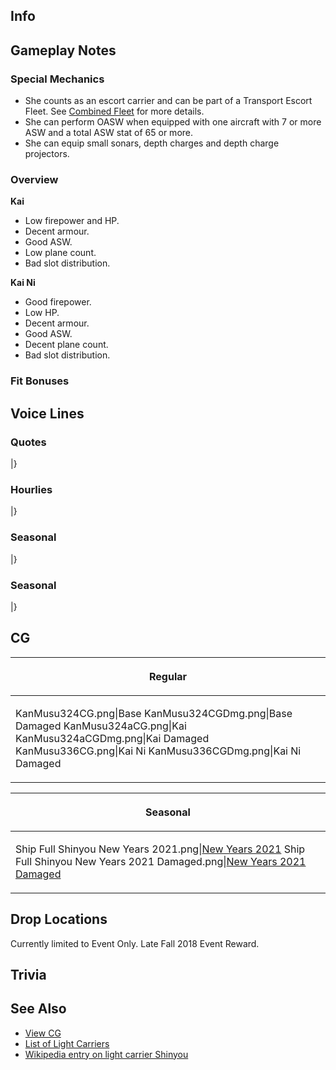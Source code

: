 ==Info==
{{KanmusuInfo|ID=324}}
{{KanmusuInfo|ID=324a}}
{{KanmusuInfo|ID=336}}

==Gameplay Notes==
===Special Mechanics===
* She counts as an escort carrier and can be part of a Transport Escort Fleet. See [[Combined Fleet]] for more details.
* She can perform OASW when equipped with one aircraft with 7 or more ASW and a total ASW stat of 65 or more.
* She can equip small sonars, depth charges and depth charge projectors.

===Overview===
'''Kai'''
* Low firepower and HP.
* Decent armour.
* Good ASW.
* Low plane count.
* Bad slot distribution.

'''Kai Ni'''
* Good firepower.
* Low HP.
* Decent armour.
* Good ASW.
* Decent plane count.
* Bad slot distribution.

===Fit Bonuses===
{{:{{BASEPAGENAME}}/Equipment Bonuses}}
{{clear}}

==Voice Lines==
===Quotes===
{{ShipquoteHeader}}
{{ShipquoteKai
|scenario = Introduction
|origin = Guten Tag…い、いえ…こんにちは…あたし、神鷹って名前…その…航空母艦です…まだ色々と慣れなくて…ごめんなさい…でも、頑張ります。
|translation = Guten Tag...I-I mean...hello...my name's Shinyou...I'm an aircraft carrier...I'm sorry...I'm still getting used to things... but, I'll do my best.
|audio = Shinyou-Intro.mp3
}}
{{ShipquoteKai
|scenario = Introduction
|kai = yes
|origin = Guten！いいえ、提督…おはようございます。航空母艦神鷹ここに…まだ全てに慣れている訳ではなくてごめんなさい…でも、今日も頑張ります。
|translation = Guten! I mean, good morning, Admiral. Aircraft carrier Shinyou reporting in...I'm sorry I'm still getting used to things... but, I'll do my best today as well.
|audio = ShinyouKai-Intro.mp3
}}
{{ShipquoteKai
|scenario = Introduction
|kai2 = yes
|origin = 提督、おはようございます。航空母艦神鷹ここに…少しずつ艦隊にも慣れてきました。提督や皆さんのお役に立てる様…今日も頑張ります。
|translation = Good morning, Admiral. Aircraft carrier Shinyou reporting in...I've gotten used to the fleet here a bit...I hope to do my best today to be of use to you and everyone else, Admiral.
|audio = ShinyouKaiNi-Intro.mp3
}}
{{ShipquoteKai
|scenario = Library
|origin = 航空母艦神鷹です。神戸に避難していた、ドイツの客船でしたが…帰国は困難でした。後に日本海軍に渡され、空母へと改装されました。船団航路を守る海上護衛総隊に所属し、対潜掃討任務に就きました。姉たちの敵に一矢報いたかった…けれど…夜…夜の海は嫌…怖いです！
|translation = I'm the aircraft carrier Shinyou. I was hiding in Kobe as a German passenger ship...I wasn't able to return to my country. I was then given to the Japanese navy, and was reformed into an aircraft carrier. I was deployed on ASW missions as part of the Maritime Escort Division to protect convoy routes. I wanted to take revenge on the enemies for my sisters, but... I.. I hate the night sea...it's scary!
|audio = Shinyou-Library.mp3
}}
{{ShipquoteKai
|scenario = Secretary 1
|origin = Ja！神鷹、配備に着きます。
|translation = Yes! Shinyou, ready for deployment.
|audio = Shinyou-Sec1.mp3
}}
{{ShipquoteKai
|scenario = Secretary 1
|kai = yes
|origin = はい。航空母艦神鷹、配備に着きます。
|translation = Yes. Aircraft carrier Shinyou, ready for deployment.
|audio = ShinyouKai-Sec1.mp3
}}
{{ShipquoteKai
|scenario = Secretary 1
|kai2 = yes
|origin = 航空母艦神鷹、了解しました。
|translation = Aircraft carrier Shinyou, roger that.
|audio = ShinyouKaiNi-Sec1.mp3
}}
{{ShipquoteKai
|scenario = Secretary 2
|origin = あの、提督…間違ってません…よね？
|translation = Um, Admiral...I'm not doing it wrong...correct?
|audio = Shinyou-Sec2.mp3
}}
{{ShipquoteKai
|scenario = Secretary 2
|kai = yes
|origin = あの、提督…あたし…お役に立っていますか？
|translation = Um, Admiral...am I...being helpful?
|audio = ShinyouKai-Sec2.mp3
}}
{{ShipquoteKai
|scenario = Secretary 2
|kai2 = yes
|origin = 提督…もっと皆さんを守れる様、あたし、頑張ります！
|translation = Admiral...I'll work harder so I can protect everyone!
|audio = ShinyouKaiNi-Sec2.mp3
}}
{{ShipquoteKai
|scenario = Secretary 3
|origin = シャルンホルス…ト…じゃない…神鷹です。はい、「神」の「鷹」と書いて「神鷹」。あまりまだ慣れてなくてごめんなさい。艦隊に早く慣れるよう努めます。
|translation = I'm Scharnhors...t...I mean...Shinyou. Yes, you write the symbol for "god" and "eagle" and that reads "Shinyou." I'm sorry that I'm still getting used to things. I'll do my best to getting used to around here.
|audio = Shinyou-Sec3.mp3
}}
{{ShipquoteKai
|scenario = Secretary 3
|kai = yes
|origin = シャルンホー…いえ、ごめんなさい。航空母艦神鷹です。「神」の「鷹」と書いて「神鷹」。あまりまだ慣れてなくてごめんなさい。艦隊に早く慣れるよう努めます。
|translation = I'm Scharnho...sorry...I'm the aircraft carrier Shinyou. You write the symbol for "god" and "eagle" and that reads "Shinyou." I'm sorry that I'm still getting used to things. I'll do my best to getting used to around here.
|audio = ShinyouKai-Sec3.mp3
}}
{{ShipquoteKai
|scenario = Secretary 3
|kai2 = yes
|origin = このStuka…この翼で…皆さんを、お守りします。
|translation = With these Stuka...With these wings...I'll protect everyone.
|audio = ShinyouKaiNi-Sec3.mp3
}}
{{ShipquoteKai
|scenario = Secretary Idle
|origin = 神戸は…良い町でした…あたしはずっと動けなくて…でも今は…いえ、いつかまた客船に…きっと！
|translation = Kobe...was a great city...I couldn't move an inch at the time...but now...no...one day I'll be a passenger ship...again!
|audio = Shinyou-Idle.mp3
}}
{{ShipquoteKai
|scenario = Secretary (Married)
|origin = あの…神戸牛って…いえ、あたしも食べたことはない…です。あの、重巡さんが好きだって…良いですね…いつか平和になったら…あたしも食べてみたい…です。
|translation = Um...is Kobe Beef...oh, I've never had it... Um, the one heavy cruiser said she liked it...sounds nice...one day when it becomes peaceful...I would like to try it...as well.
|audio = Shinyou-SecMarried.mp3
}}
{{ShipquoteKai
|scenario = Wedding
|origin = 提督、お呼びでしょうか？あ、あの、あたしは…その…あ…はい！海上護衛総隊…少しずつ戦力が整備されて…え？そうゆうことではなくて…？あの…その箱は…？
|translation = Did you call, Admiral? Ah, um, I um...ah...yes! The Maritime Escort Division...has been gradually getting...eh? It's not about that...? Um...what is that box...?
|audio = Shinyou-Wedding.mp3
}}
{{ShipquoteKai
|scenario = Player's Score
|origin = あの…あたし、お持ちします。こちらでいいでしょうか？
|translation = Um...I'll bring it over. Is this what you needed?
|audio = Shinyou-PlayerScore.mp3
}}
{{ShipquoteKai
|scenario = Joining the Fleet
|origin = 海上護衛総隊、航空母艦神鷹…出撃いたします。
|translation = Marine escort corps, aircraft carrier Shinyou...ready to sortie.
|audio = Shinyou-JoinFleet.mp3
}}
{{ShipquoteKai
|scenario = Equipment 1
|origin = あの…「きゅう～なな」艦攻は？
|translation = Um...where's my "nine seven" torpedo bomber?
|audio = Shinyou-Equip1.mp3
}}
{{ShipquoteKai
|scenario = Equipment 1
|kai = yes
|origin = 九七艦攻…良い機体です。磨けば、まだ戦えます！
|translation = 97 torpedo bomber...it's a nice plane. If I brush it up a bit, it can still be used!
|audio = ShinyouKai-Equip1.mp3
}}
{{ShipquoteKai
|scenario = Equipment 2
|origin = あの…Danke schön！
|translation = Um...Thank you very much!
|audio = Shinyou-Equip2.mp3
}}
{{ShipquoteKai
|scenario = Equipment 2
|kai = yes
|origin = あの、Danke!いえ、ありがとうございます。
|translation = Um, thanks! I mean, thank you very much.
|audio = ShinyouKai-Equip2.mp3
}}
{{ShipquoteKai
|scenario = Equipment 3
|origin = ごめんなさい。
|translation = I'm sorry.
|audio = Shinyou-Equip3.mp3
}}
{{ShipquoteKai
|scenario = Supply
|origin = Danke。あ…ありがとう。
|translation = Thanks. Th..Thank you.
|audio = Shinyou-Supply.mp3
}}
{{ShipquoteKai
|scenario = Docking (Minor Damage)
|origin = Nicht gut…下がりますね。
|translation = Not good...I'm backing down.
|audio = Shinyou-DockMinor.mp3
}}
{{ShipquoteKai
|scenario = Docking (Major Damage)
|origin = ご…ごめんなさい。私、なるべく…なるべく…早く治しますから…
|translation = I...I'm sorry. I'll try...I'll try...to heal up quickly...
|audio = Shinyou-DockMajor.mp3
}}
{{ShipquoteKai
|scenario = Construction
|origin = 新しいお友達が…あの、その…
|translation = A new friend has...ah, um...
|audio = Shinyou-Construction.mp3
}}
{{ShipquoteKai
|scenario = Returning from Sortie
|origin = 艦隊が…無事、港に着きました。良かったです。
|translation = The fleet has...safely arrived at the harbor. That's good.
|audio = Shinyou-SortieReturn.mp3
}}
{{ShipquoteKai
|scenario = Starting a Sortie
|origin = 航空母艦神鷹…対潜掃討に出撃いたします。み…皆さん、どうぞよろしくお願い致します。
|translation = Aircraft carrier Shinyou... Sortieing on an ASW sweep. E...everyone, let's do this together.
|audio = Shinyou-Sortie.mp3
}}
{{ShipquoteKai
|scenario = Starting a Battle
|origin = て、敵ですか？ど、どこ？致し方ありません…攻撃隊、発艦始めてください！
|translation = E-Enemies? Wh-Where? I have no choice... Attack squadrons, please begin takeoff!
|audio = Shinyou-BattleStart.mp3
}}
{{ShipquoteKai
|scenario = Attack
|origin = 神鷹航空隊、攻撃開始してください。
|translation = Please begin the attack, my air wing.
|audio = Shinyou-Attack.mp3
}}
{{ShipquoteKai
|scenario = Air Battle/ Daytime Spotting/ Night Battle Attack 
|origin = 神鷹航空隊、どうか…お願いします。
|translation = I'm counting... on you, my air wing.
|audio = Shinyou-NightAttack.mp3
}}
{{ShipquoteKai
|scenario = Night Battle
|origin = 夜は…あたし…夜は…ダメかも…知れないです。
|translation = Night...I'm...not good...at...night.
|audio = Shinyou-NightBattle.mp3
}}
{{ShipquoteKai
|scenario = MVP
|origin = あたし、その…あの…ありがとう…ございます。皆さんのお役に立てて、あたし神鷹は、嬉しいです…良かった…
|translation = I, um...thank you...very much. I'm glad that I was helpful, I, Shinyou, am very happy...I'm glad...
|audio = Shinyou-MVP.mp3
}}
{{ShipquoteKai
|scenario = Minor Damage 1
|origin = 嫌だ！怖い！
|translation = No! I'm scared!
|audio = Shinyou-MinorDmg1.mp3
}}
{{ShipquoteKai
|scenario = Minor Damage 2
|origin = いやああ！魚雷…ですか？嫌だ！
|translation = Nooo! Torpedoes...? Nooo!
|audio = Shinyou-MinorDmg2.mp3
}}
{{ShipquoteKai
|scenario = Major Damage
|origin = いやあ！火災？燃料に引火したら…ああ！
|translation = No! Fire? If that ignites my fuel...ahh!
|audio = Shinyou-MajorDmg.mp3
}}
{{ShipquoteKai
|scenario = Sunk
|origin = 沈む…また…沈むのね…？暗い…海の中…怖い…こ…わ…
|translation = I'm sinking...I'm sinking...again? It's dark...the sea...I'm scared...I'm sc...a...
|audio = Shinyou-Sunk.mp3
}}
|} <references/>

{{clear}}

===Hourlies===
{{ShipquoteHeader | type = hourly}}
{{ShipquoteKai
|scenario = 00:00 
|origin = 提督、午前０時です。今晩は私が担当致します。
|translation = It's 12am, Admiral. I'll be of service for you tonight.
|audio = ShinyouKai-00.mp3
}}
{{ShipquoteKai
|scenario = 01:00 
|origin = マル…ヒトマルマル。異常はありません。
|translation = 0...100. No problem here.
|audio = ShinyouKai-01.mp3
}}
{{ShipquoteKai
|scenario = 02:00 
|origin = マルフタマルマル。ふぅ～
|translation = 0200. Whew.
|audio = ShinyouKai-02.mp3
}}
{{ShipquoteKai
|scenario = 03:00 
|origin = マルサンマルマル。あの…いえ、なんでも。
|translation = 0300. Um...oh, it's nothing.
|audio = ShinyouKai-03.mp3
}}
{{ShipquoteKai
|scenario = 04:00 
|origin = マルヨンマルマル。提督、そろそろ夜が…明けます…良かった…もうすぐ朝…です。
|translation = 0400. Admiral, the nights about to be over...phew...it's almost morning.
|audio = ShinyouKai-04.mp3
}}
{{ShipquoteKai
|scenario = 05:00 
|origin = マルゴーマルマル。提督、見てください！朝日が！ほら、明るくなってきて…良かった…
|translation = 0500. Look, Admiral! The sun's rising! Look, it's becoming brighter...phew...
|audio = ShinyouKai-05.mp3
}}
{{ShipquoteKai
|scenario = 06:00 
|origin = マルロクマルマル。朝に…なりました！艦隊に総員起こしを掛けます。皆さん、朝です！
|translation = 0600. It's...morning! I'll go assemble the fleet. It's morning, everyone!
|audio = ShinyouKai-06.mp3
}}
{{ShipquoteKai
|scenario = 07:00 
|origin = マルナナマルマル。提督、朝食をご用意しました。はい、お料理は好き…です…楽しい。
|translation = 0700. I've prepared breakfast, Admiral. Yes, I like cooking...it's fun.
|audio = ShinyouKai-07.mp3
}}
{{ShipquoteKai
|scenario = 08:00 
|origin = マルハチマルマル。コーヒーのおかわり、いかがですか？はい、どうぞ。熱いです…えへぇ、嬉しい…
|translation = 0800. Would you like some more coffee? Here, it's hot...Ehe, I'm glad...
|audio = ShinyouKai-08.mp3
}}
{{ShipquoteKai
|scenario = 09:00 
|origin = マルキュウマルマル。昔を思い出して…はい、お料理も給仕も楽しいです。す、すみません。
|translation = 0900. I was remembering the past... Yes, I enjoy cooking and serving. I-I'm sorry.
|audio = ShinyouKai-09.mp3
}}
{{ShipquoteKai
|scenario = 10:00 
|origin = ヒトマルマルマル。はい、演習ですね。了解です。対潜掃討部隊を編成します。
|translation = 1000. Yes, we're doing exercises? Roger that. I'll organize a ASW sweep fleet.
|audio = ShinyouKai-10.mp3
}}
{{ShipquoteKai
|scenario = 11:00 
|origin = ヒトヒトマルマル。佐渡さん！元気ですね！今日もよろしくお願いします。
|translation = 1100. Sado-san! Looks like you're doing well! Have a wonderful day.
|audio = ShinyouKai-11.mp3
}}
{{ShipquoteKai
|scenario = 12:00 
|origin = ヒトフタマルマル。提督、お昼をご用意しました。ソーセージとジャガイモとドイツパンも焼いてみたんです…こちらに。あ、多すぎましたか？
|translation = 1200. I've prepared lunch, Admiral. I've made sausage, potatoes, and baked from German bread...here. Ah, was this too much?
|audio = ShinyouKai-12.mp3
}}
{{ShipquoteKai
|scenario = 13:00 
|origin = ヒトサンマルマル。お昼、多すぎましたか？でも、沢山食べていただけて、あたし…幸せ…です。
|translation = 1300. Was lunch too much for you? Although, you ate all of this...I'm...very happy.
|audio = ShinyouKai-13.mp3
}}
{{ShipquoteKai
|scenario = 14:00 
|origin = ヒトヨンマルマル。大東さん！今日も元気ですね！はい、あたしも頑張ります。
|translation = 1400. Daitou-san! Looks like you're doing well today! Yes, I'll do my best as well.
|audio = ShinyouKai-14.mp3
}}
{{ShipquoteKai
|scenario = 15:00 
|origin = ヒトゴーマルマ…あ！択捉さん！お疲れ様です。はい、あたしも元気にやっています。今は幸せです。
|translation = 150...ah! Etorofu-san! Good work. Yes, I'm doing well. I'm very happy right now.
|audio = ShinyouKai-15.mp3
}}
{{ShipquoteKai
|scenario = 16:00 
|origin = ヒトロクマルマル。提督、もうすぐ夕方…もうすぐ…夜です。夜は、嫌…ですね…夜は…
|translation = 1600. Admiral, it's almost evening...it's almost...night time. I...don't like...the night...
|audio = ShinyouKai-16.mp3
}}
{{ShipquoteKai
|scenario = 17:00 
|origin = ヒトナナマルマル。夕日が…綺麗だけど、あたしには悲しい色に見えます。寂しい色に…
|translation = 1700. The sunset...it's beautiful, but the color looks sad to me. A lonely color...
|audio = ShinyouKai-17.mp3
}}
{{ShipquoteKai
|scenario = 18:00 
|origin = ヒトハチマルマル。日が落ちました…夜…です…あ…夕食の準備しないとです…ね…すみません。
|translation = 1800. The sun has set...it's night...time...ah...I need to prepare supper...I'm...sorry.
|audio = ShinyouKai-18.mp3
}}
{{ShipquoteKai
|scenario = 19:00 
|origin = ヒトキュウマルマル。提督、夕食の準備こちらに。大丈夫です！夕食はドイツ式ではなく、客船時代のディナーコースを…ご用意…しました…召し上がって。
|translation = 1900. Admiral, I've prepared supper. Don't worry! It's not German style, but it's a dinner that I've prepared while I was a passenger ship...please...help yourself.
|audio = ShinyouKai-19.mp3
}}
{{ShipquoteKai
|scenario = 20:00 
|origin = フタマルマルマル。海は、夜の海…警戒します。
|translation = 2000. The sea, the night sea... I'll be on the lookout.
|audio = ShinyouKai-20.mp3
}}
{{ShipquoteKai
|scenario = 21:00 
|origin = フタヒトマルマル。敵潜水艦、警戒しないと…
|translation = 2100. I'll need to be on the lookout for enemy submarines...
|audio = ShinyouKai-21.mp3
}}
{{ShipquoteKai
|scenario = 22:00 
|origin = フタフタマルマル。提督…暖かい…ここは…安全ですか？安心してもいいで…はい…
|translation = 2200. Admiral...warm...this place is safe right? Is it alright to not worry...yes...
|audio = ShinyouKai-22.mp3
}}
{{ShipquoteKai
|scenario = 23:00 
|origin = フタサンマルマル。提督、danke…あたし…ありがとうございます…あの、落ち着きました…
|translation = 2300. Thank you, Admiral...I...thank you very much...I'm, alright now...
|audio = ShinyouKai-23.mp3
}}
|} <references/>

{{clear}}

===Seasonal===
{{SeasonalHeaderOld}}
{{SeasonalQuote
|scenario = [[Seasonal/Saury_2018|Saury 2018]]
|origin = 秋刀魚ですか？お魚の？…分かりました、私も頑張ります。まずは、装備と航空機材の準備、ですね？
|translation =	Saury? Is it a fish? ...I understand, I'll work hard too. First I'll need to prepare my equipment and planes right?
|audio = Shinyou_Sec1_Saury_2018.mp3
|notes = 
}}
{{SeasonalQuote
|scenario = [[Seasonal/Late_Autumn_2018|Late Autumn 2018]]
|origin = 秋は…秋が深まると…海が嫌いになります。なぜ？いつものあんなに大好きな、きれいな海なのに…
|translation =	When autumn... when it deepens... I start to hate the sea. Why is that? It's the same beautiful sea I love so much...
|audio = Shinyou_Late_Autumn_2018_Sec1.mp3
|notes = Secretary 
}}
{{SeasonalQuote
|scenario = [[Seasonal/Late_Autumn_2018|Late Autumn 2018]]
|origin = 大鷹姉さん…あぁ、鳳翔さん、お鍋ですか？はい、お手伝いします。うわぁ、美味しそう。素敵です。
|translation =	Taiyou-neesan... Ah, Houshou, are you making a hotpot? Yes, I'll help. Whoa, it looks good. It's wonderful.
|audio = Shinyou_Late_Autumn_2018_Sec2.mp3
|notes = Secretary 2
}}
{{SeasonalQuote
|scenario = [[Seasonal/Christmas_2018|Christmas 2018]]
|origin = あの、あたしもstollen作ってみました。どぞ！
|translation =	Ummm, I made some stollen too. Help yourself!
|audio = Shinyou_Christmas_2018_Sec1.mp3
|notes = 
}}
{{SeasonalQuote
|scenario = [[Seasonal/New_Year_2019|New Years 2019]]
|origin = 提督、新年あけまして、おめでとうございます。
|translation =	Admiral, a very Happy New Year to you.
|audio = Shinyou_New_Year_2019_Sec1.mp3
|notes = 
}}
{{SeasonalQuote
|scenario = [[Seasonal/Setsubun_2019|Setsubun 2019]]
|origin = セッツブウン。私もいいですか？え、えい！
|translation =	Settsubuun. Can I join in too? Ta-take this!
|audio = Shinyou_Setsubun_2019_Sec1.mp3
|notes = 
}}
{{SeasonalQuote
|scenario = [[Seasonal/Valentine%27s_Day_2019|Valentine's Day 2019]]
|origin = 提督、schokoladeを、あの、もしよかったら…あぁ、danke！ありがとうございます！
|translation =	Admiral, chocolate, umm, if it's alright with you... Ah, thanks! Thank you very much!
|audio = Shinyou_Valentines_2019_Sec1.mp3
|notes = 
}}
{{SeasonalQuote
|scenario = [[Seasonal/White_Day_2019|White Day 2019]]
|origin = 提督、あの…ありがとうございます。Danke。
|translation =	Admiral, umm... thank you very much. Thanks.
|audio = Shinyou_White_Day_2019_Sec1.mp3
|notes = 
}}
{{SeasonalQuote
|scenario = [[Seasonal/Coming_of_Spring_2019|Coming of Spring 2019]]
|origin = 鳳翔さん、お手伝いします。お花見楽しそう。お料理も、きれい。桜の下に運ぶのですね？
|translation =	Houshou, let me help you. Cherry blossom viewing looks so fun. The food looks good too. I just need to bring this to under the sakura tree right?
|audio = Shinyou_Spring_2019_Sec1.mp3
|notes = 
}}
{{SeasonalQuote
|scenario = [[Seasonal/Sixth_Anniversary|6th Anniversary]]
|origin = 提督、あの…六周年おめでとうございます。
|translation =	Admiral, umm... Congratulations on the 6th Anniversary.
|audio = Shinyou_6th_Anniversary_Sec2.mp3
|notes = Secretary 2
}}
{{SeasonalQuote
|scenario = [[Seasonal/Rainy_Season_2019|Rainy Season 2019]]
|origin = 梅雨の季節…ですね。雨は困るけれど…でも、てるてる坊主、可愛いです。私も作ってみました。
|translation =	It's "tsooyoo", right...? Rain can be a bit problematic... but teruteru bouzu are so cute! I tried making some too!
|audio = Shinyou_Rainy_Season_2019_Sec1.mp3
|notes = 
}}
{{SeasonalQuote
|scenario = [[Seasonal/Seventh_Anniversary|7th Anniversary 2020]]
|origin = 提督、あ、あの、七周年おめでとうございます。
|translation =	Admiral, uh-umm, congratulations on the 7th Anniversary.
|audio = Shinyou_7th_Anniversary_Secretary_2.mp3
|notes = Secretary 2
}}
{{SeasonalQuote
|scenario = [[Seasonal/Eighth_Anniversary|8th Anniversary]]
|origin = 提督、ついに八周年って。あぁ、おめでとうございます。
|translation =	Admiral, I heard it's the 8th Anniversary. Ah, congratulations.
|audio = Shinyou_8th Anniversary_Secretary_1.mp3
|notes = 
}}
|}<references/>

{{clear}}

===Seasonal===
{{SeasonalHeaderOld}}
{{SeasonalQuote
|scenario = [[Winter_2019_Event#Friend_Fleet_Voice_Lines|Winter 2019 Event]]
|origin = 海上護衛総隊、航空母艦、神鷹、援護を開始します。
|translation =	Maritime Escort Division, carrier Shinyou, ready to provide support.
|audio = ShinyouKai2-Friend_Fleet_1.mp3
|notes = Kai Ni Friend Fleet 1
}}
|}<references/>

{{clear}}

==CG==
{| class="mw-collapsible mw-collapsed wikitable" style="width: 100%;"
!Regular
|-
|<gallery>
KanMusu324CG.png|Base
KanMusu324CGDmg.png|Base Damaged
KanMusu324aCG.png|Kai
KanMusu324aCGDmg.png|Kai Damaged
KanMusu336CG.png|Kai Ni
KanMusu336CGDmg.png|Kai Ni Damaged
</gallery>
|}

{| class="mw-collapsible mw-collapsed wikitable" style="width: 100%;"
!Seasonal
|-
|<gallery>
Ship Full Shinyou New Years 2021.png|[[Seasonal/New_Year_2021|New Years 2021]]
Ship Full Shinyou New Years 2021 Damaged.png|[[Seasonal/New_Year_2021|New Years 2021 Damaged]]
</gallery>
|}

==Drop Locations==
Currently limited to Event Only. Late Fall 2018 Event Reward.

==Trivia==

==See Also==
*[[{{PAGENAMEE}}/Gallery|View {{PAGENAME}} CG]]
*[[Elitecvl|List of Light Carriers]]
*[[wikipedia:Japanese_aircraft_carrier_Shin%27yō|Wikipedia entry on light carrier Shinyou]]
 {{shiplist}}